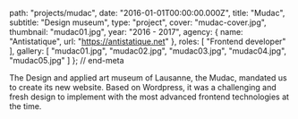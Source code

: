 
  path: "projects/mudac",
  date: "2016-01-01T00:00:00.000Z",
  title: "Mudac",
  subtitle: "Design museum",
  type: "project",
  cover: "mudac-cover.jpg",
  thumbnail: "mudac01.jpg",
  year: "2016 - 2017",
  agency: {
    name: "Antistatique",
    url: "https://antistatique.net"
  },
  roles: [
    "Frontend developer"
  ],
  gallery: [
    "mudac01.jpg",
    "mudac02.jpg",
    "mudac03.jpg",
    "mudac04.jpg",
    "mudac05.jpg"
  ]
}; // end-meta

The Design and applied art museum of Lausanne, the Mudac, mandated us to create its new website. Based on Wordpress, it was a challenging and fresh design to implement with the most advanced frontend technologies at the time.
